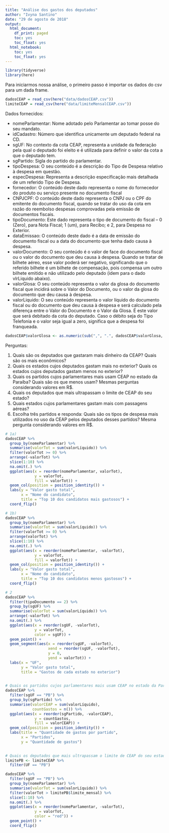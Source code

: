 ```yaml
---
title: "Análise dos gastos dos deputados"
author: "Ivyna Santino"
date: "29 de agosto de 2018"
output:
  html_document:
    df_print: paged
    toc: yes
    toc_float: yes
  html_notebook:
    toc: yes
    toc_float: yes
---
```

```r
library(tidyverse)
library(here)
```

Para iniciarmos nossa análise, o primeiro passo é importar os dados do csv para um dada frame.

```r
dadosCEAP = read_csv(here("data/dadosCEAP.csv"))
limiteCEAP = read_csv(here("data/limiteMensalCEAP.csv"))
```

Dados fornecidos:

- nomeParlamentar: Nome adotado pelo Parlamentar ao tomar posse do seu mandato.
- idCadastro: Número que identifica unicamente um deputado federal na CD.
- sgUF: No contexto da cota CEAP, representa a unidade da federação pela qual o deputado foi eleito e é utilizada para definir o valor da cota a que o deputado tem.
- sgPartido: Sigla do partido do parlamentar.
- tipoDespesa: O seu conteúdo é a descrição do Tipo de Despesa relativo à despesa em questão.
- especDespesa: Representa a descrição  especificação mais detalhada de um referido Tipo de Despesa.
- fornecedor: O conteúdo deste dado representa o nome do fornecedor do produto ou serviço presente no documento fiscal
- CNPJCPF: O conteúdo deste dado representa o CNPJ ou o CPF do emitente do documento fiscal, quando se tratar do uso da cota em razão do reembolso despesas comprovadas pela emissão de documentos fiscais.
- tipoDocumento: Este dado representa o tipo de documento do fiscal – 0 (Zero), para Nota Fiscal; 1 (um), para Recibo; e 2, para Despesa no Exterior.
- dataEmissao: O conteúdo deste dado é a data de emissão do documento fiscal ou a data do documento que tenha dado causa à despesa.
- valorDocumento: O seu conteúdo é o valor de face do documento fiscal ou o valor do documento que deu causa à despesa. Quando se tratar de bilhete aéreo, esse valor poderá ser negativo, significando que o referido bilhete é um bilhete de compensação, pois compensa um outro bilhete emitido e não utilizado pelo deputado (idem para o dado vlrLiquido abaixo).
- valorGlosa: O seu conteúdo representa o valor da glosa do documento fiscal que incidirá sobre o Valor do Documento, ou o valor da glosa do documento que deu causa à despesa.
- valorLiquido: O seu conteúdo representa o valor líquido do documento fiscal ou do documento que deu causa à despesa e será calculado pela diferença entre o Valor do Documento e o Valor da Glosa. É este valor que será debitado da cota do deputado. Caso o débito seja do Tipo Telefonia e o valor seja igual a zero, significa que a despesa foi franqueada.

```r
dadosCEAP$valorGlosa <- as.numeric(sub(",", ".", dadosCEAP$valorGlosa, fixed = TRUE)) 
```


Perguntas:

1. Quais são os deputados que gastaram mais dinheiro da CEAP? Quais são os mais econômicos? 
2. Quais os estados cujos deputados gastam mais no exterior? Quais os estados cujos deputados gastam menos no exterior? 
3. Quais os partidos cujos parlamentares mais usam CEAP no estado da Paraíba? Quais são os que menos usam? Mesmas perguntas considerando valores em R$. 
4. Quais os deputados que mais ultrapassam o limite de CEAP do seu estado? 
5. Quais estados cujos parlamentares gastam mais com passagens aéreas? 
6. Escolha três partidos e responda: Quais são os tipos de despesa mais utilizados no uso da CEAP pelos deputados desses partidos? Mesma pergunta considerando valores em R$.

```r
# 1a)
dadosCEAP %>% 
  group_by(nomeParlamentar) %>% 
  summarise(valorTot = sum(valorLíquido)) %>%
  filter(valorTot >= 0) %>% 
  arrange(-valorTot) %>% 
  slice(1:10) %>% 
  na.omit(.) %>% 
  ggplot(aes(x = reorder(nomeParlamentar, valorTot),
             y = valorTot,
             fill = valorTot)) +
  geom_col(position = position_identity()) +
  labs(y = "Valor gasto total",
       x = "Nome do candidato",
       title = "Top 10 dos candidatos mais gastosos") +
  coord_flip()
```


```r
# 1b)
dadosCEAP %>% 
  group_by(nomeParlamentar) %>% 
  summarise(valorTot = sum(valorLíquido)) %>%
  filter(valorTot >= 0) %>% 
  arrange(valorTot) %>% 
  slice(1:10) %>% 
  na.omit(.) %>% 
  ggplot(aes(x = reorder(nomeParlamentar, -valorTot),
             y = valorTot,
             fill = valorTot)) +
  geom_col(position = position_identity()) +
  labs(y = "Valor gasto total",
       x = "Nome do candidato",
       title = "Top 10 dos candidatos menos gastosos") +
  coord_flip()
```


```r
# 2
dadosCEAP %>% 
  filter(tipoDocumento == 2) %>% 
  group_by(sgUF) %>% 
  summarise(valorTot = sum(valorLíquido)) %>%
  arrange(-valorTot) %>% 
  na.omit(.) %>% 
  ggplot(aes(x = reorder(sgUF, -valorTot),
             y = valorTot,
             color = sgUF)) +
  geom_point() +
  geom_segment(aes(x = reorder(sgUF, -valorTot),
                   xend = reorder(sgUF, -valorTot),
                   y = 0,
                   yend = valorTot)) +
  labs(x = "UF",
       y = "Valor gasto total",
       title = "Gastos de cada estado no exterior")
  
```


```r
# Quais os partidos cujos parlamentares mais usam CEAP no estado da Paraíba? Quais são os que menos usam? Mesmas perguntas considerando valores em R$. 
dadosCEAP %>% 
  filter(sgUF == "PB") %>% 
  group_by(sgPartido) %>% 
  summarise(valorCEAP = sum(valorLíquido),
            countGastos = n()) %>% 
  ggplot(aes(x = reorder(sgPartido, -valorCEAP),
             y = countGastos,
             fill = valorCEAP)) +
  geom_col(position = position_identity()) +
  labs(title = "Quantidade de gastos por partido",
       x = "Partidos",
       y = "Quantidade de gastos")
  
```


```r
# Quais os deputados que mais ultrapassam o limite de CEAP do seu estado? 
limitePB <- limiteCEAP %>% 
  filter(UF == "PB")

dadosCEAP %>% 
  filter(sgUF == "PB") %>% 
  group_by(nomeParlamentar) %>% 
  summarise(valorTot = sum(valorLíquido)) %>% 
  filter(valorTot > limitePB$limite_mensal) %>% 
  slice(1:10) %>% 
  na.omit(.) %>% 
  ggplot(aes(x = reorder(nomeParlamentar, -valorTot),
             y = valorTot,
             color = "red")) +
  geom_point() +
  coord_flip()

```

```r

```



